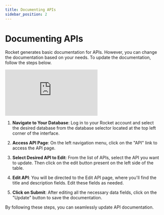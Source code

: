 ```yaml
---
title: Documenting APIs
sidebar_position: 2
---
```


# Documenting APIs

Rocket generates basic documentation for APIs. However, you can change the documentation based on your needs. To update the documentation, follow the steps below.

<div class="videowrapper">
  <iframe
    src="https://www.youtube.com/embed/1DJxFNpzM58?start=262"
    title="YouTube video 
      player"
    frameborder="0"
    allow="accelerometer; autoplay; clipboard-write; 
      encrypted-media; gyroscope; picture-in-picture"
    allowfullscreen
  ></iframe>
</div>

1. **Navigate to Your Database**: Log in to your Rocket account and select the desired database from the database selector located at the top left corner of the interface.

2. **Access API Page**: On the left navigation menu, click on the "API" link to access the API page.

3. **Select Desired API to Edit**: From the list of APIs, select the API you want to update. Then click on the edit button present on the left side of the table.

4. **Edit API**: You will be directed to the Edit API page, where you'll find the title and description fields. Edit these fields as needed.

5. **Click on Submit**: After editing all the necessary data fields, click on the "Update" button to save the documentation.

By following these steps, you can seamlessly update API documentation.
